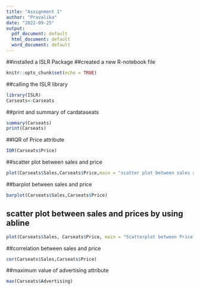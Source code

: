 ---
title: "Assignment 1"
author: "Pravalika"
date: "2022-09-25"
output:
  pdf_document: default
  html_document: default
  word_document: default
---

##installed a ISLR Package
##created a new R-notebook file

```{r setup, include=FALSE}
knitr::opts_chunk$set(echo = TRUE)

```


##calling the ISLR library 

```{r}
library(ISLR)
Carseats<-Carseats
```


##print and summary of cardataseats
```{r}
summary(Carseats)
print(Carseats)


```

##IQR of Price attribute

```{r}

IQR(Carseats$Price)

```
##scatter plot between sales and price
```{r}
plot(Carseats$Sales,Carseats$Price,main = "scatter plot between sales and price",xlab = "sales",ylab = "Price")

```

##barplot between sales and price
```{r}
barplot(Carseats$Sales,Carseats$Price)

```


## scatter plot between sales and prices by  using abline
```{r}
plot(Carseats$Sales, Carseats$Price, main = "Scatterplot between Price and Sales", xlab = "Sales", ylab = "Price",abline(Carseats$Sales,Carseats$Price))

```

##correlation between sales and price
```{r}
cor(Carseats$Sales,Carseats$Price)

```

##maximum value of advertising attribute
```{r}
max(Carseats$Advertising)

```


